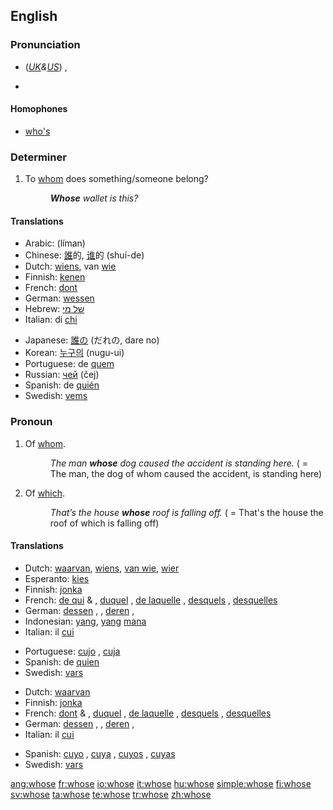 ==English==

{{rank|woman|want|home|234|whose|words|given|hands}}

===Pronunciation===
*(''[[Received Pronunciation|UK]]&[[General American|US]]'') {{IPA|/huːz/}}, {{SAMPA|/hu:z/}}
*:{{rhymes|uːz}}
*{{audio|en-us-whose.ogg|Audio (US)}}

====Homophones====
*[[who's]]

===Determiner===
{{infl|en|determiner}}

# To [[whom]] does something/someone belong?
#: '''''Whose''' wallet is this?''

====Translations====
{{trans-top|to whom does something/someone belong?}}
*Arabic: {{ARchar|[[لمن]]}} (líman)
*Chinese: [[誰]]的, [[谁]]的 (shuí-de)
*Dutch: [[wiens]], van [[wie]]
*Finnish: [[kenen]]
*French: [[dont]]
*German: [[wessen]]
*Hebrew: [[של מי]]
*Italian: di [[chi]]
{{trans-mid}}
*Japanese: [[誰]]の (だれの, dare no)
*Korean: [[누구의]] (nugu-ui)
*Portuguese: de [[quem]]
*Russian: [[чей]] (čej)
*Spanish: de [[quién]]
*Swedish: [[vems]]
{{trans-bottom}}

===Pronoun===
{{en-pron|desc=relative pronoun}}

# Of [[whom]].
#:''The man '''whose''' dog caused the accident is standing here.'' ( = The man, the dog of whom caused the accident, is standing here)
# {{context|considered|_|nonstandard|_|by some}} Of [[which]].
#:''That’s the house '''whose''' roof is falling off.'' ( = That's the house the roof of which is falling off)

====Translations====
{{trans-top|of whom}}
*Dutch: [[waarvan]], [[wiens]], [[van wie]], [[wier]]
*Esperanto: [[kies]]
*Finnish: [[jonka]]
*French: [[de qui]] {{m|f}} & {{p}}, [[duquel]] {{m}}, [[de laquelle]] {{f}}, [[desquels]] {{p}}, [[desquelles]] {{f|p}}
*German: [[dessen]] {{m}}, {{n}}, [[deren]] {{f}}, {{p}}
*Indonesian: [[yang]], [[yang]] [[mana]]
*Italian: il [[cui]]
{{trans-mid}}
*Portuguese: [[cujo]] {{m}}, [[cuja]] {{f}}
*Spanish: de [[quien]]
*Swedish: [[vars]]
{{trans-bottom}}

{{trans-top|of which}}
*Dutch: [[waarvan]]
*Finnish: [[jonka]]
*French: [[dont]] {{m|f}} & {{p}}, [[duquel]] {{m}}, [[de laquelle]] {{f}}, [[desquels]] {{p}}, [[desquelles]] {{f|p}}
*German: [[dessen]] {{m}}, {{n}}, [[deren]] {{f}}, {{p}}
*Italian: il [[cui]]
{{trans-mid}}
*Spanish: [[cuyo]] {{m}}, [[cuya]] {{f}}, [[cuyos]] {{p}}, [[cuyas]] {{f|p}}
*Swedish: [[vars]]
{{trans-bottom}}

[[ang:whose]]
[[fr:whose]]
[[io:whose]]
[[it:whose]]
[[hu:whose]]
[[simple:whose]]
[[fi:whose]]
[[sv:whose]]
[[ta:whose]]
[[te:whose]]
[[tr:whose]]
[[zh:whose]]